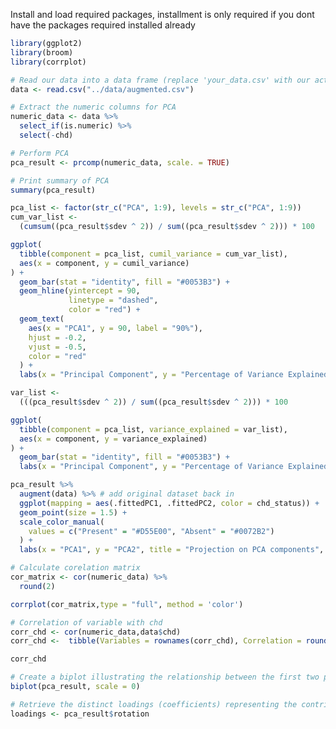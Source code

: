Install and load required packages, installment is only required if you dont have the packages required installed already

```r
library(ggplot2)
library(broom)
library(corrplot)
```

```r
# Read our data into a data frame (replace 'your_data.csv' with our actual data file)
data <- read.csv("../data/augmented.csv")
```

```r
# Extract the numeric columns for PCA
numeric_data <- data %>%
  select_if(is.numeric) %>% 
  select(-chd)
```

```r
# Perform PCA
pca_result <- prcomp(numeric_data, scale. = TRUE)
```

```r
# Print summary of PCA
summary(pca_result)
```

```r
pca_list <- factor(str_c("PCA", 1:9), levels = str_c("PCA", 1:9))
cum_var_list <-
  (cumsum((pca_result$sdev ^ 2)) / sum((pca_result$sdev ^ 2))) * 100

ggplot(
  tibble(component = pca_list, cumil_variance = cum_var_list),
  aes(x = component, y = cumil_variance)
) +
  geom_bar(stat = "identity", fill = "#0053B3") +
  geom_hline(yintercept = 90,
             linetype = "dashed",
             color = "red") +
  geom_text(
    aes(x = "PCA1", y = 90, label = "90%"),
    hjust = -0.2,
    vjust = -0.5,
    color = "red"
  ) +
  labs(x = "Principal Component", y = "Percentage of Variance Explained", title = "Cumulative Variance Explained") 
```

```r
var_list <-
  (((pca_result$sdev ^ 2)) / sum((pca_result$sdev ^ 2))) * 100

ggplot(
  tibble(component = pca_list, variance_explained = var_list),
  aes(x = component, y = variance_explained)
) +
  geom_bar(stat = "identity", fill = "#0053B3") +
  labs(x = "Principal Component", y = "Percentage of Variance Explained", title = "Variance Explained by each component")
```

```r
pca_result %>%
  augment(data) %>% # add original dataset back in
  ggplot(mapping = aes(.fittedPC1, .fittedPC2, color = chd_status)) + 
  geom_point(size = 1.5) +
  scale_color_manual(
    values = c("Present" = "#D55E00", "Absent" = "#0072B2")
  ) +
  labs(x = "PCA1", y = "PCA2", title = "Projection on PCA components", color = "coronary heart disease")
```

```r

# Calculate corelation matrix
cor_matrix <- cor(numeric_data) %>% 
  round(2)

corrplot(cor_matrix,type = "full", method = 'color')
```

```r
# Correlation of variable with chd
corr_chd <- cor(numeric_data,data$chd)
corr_chd <-  tibble(Variables = rownames(corr_chd), Correlation = round(corr_chd,4))

corr_chd
```

```r
# Create a biplot illustrating the relationship between the first two principal components.
biplot(pca_result, scale = 0)
```

```r
# Retrieve the distinct loadings (coefficients) representing the contribution of each variable to each principal component.
loadings <- pca_result$rotation
```
